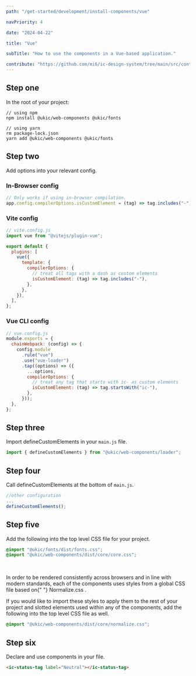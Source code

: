 ```yaml
---
path: "/get-started/development/install-components/vue"

navPriority: 4

date: "2024-04-22"

title: "Vue"

subTitle: "How to use the components in a Vue-based application."

contribute: "https://github.com/mi6/ic-design-system/tree/main/src/content/structured/get-started/vue.mdx"
---
```



<IcAlert
  variant="info"
  heading="Version check"
  message="These instructions were used with Vue version 3.2.31."
/>

## Step one

In the root of your project:

```shell
// using npm
npm install @ukic/web-components @ukic/fonts

// using yarn
rm package-lock.json
yarn add @ukic/web-components @ukic/fonts
```

## Step two

Add options into your relevant config.

### In-Browser config

```jsx
// Only works if using in-browser compilation.
app.config.compilerOptions.isCustomElement = (tag) => tag.includes("-");
```

### Vite config

```jsx
// vite.config.js
import vue from "@vitejs/plugin-vue";

export default {
  plugins: [
    vue({
      template: {
        compilerOptions: {
          // treat all tags with a dash as custom elements
          isCustomElement: (tag) => tag.includes("-"),
        },
      },
    }),
  ],
};
```

### Vue CLI config

```jsx
// vue.config.js
module.exports = {
  chainWebpack: (config) => {
    config.module
      .rule("vue")
      .use("vue-loader")
      .tap((options) => ({
        ...options,
        compilerOptions: {
          // treat any tag that starts with ic- as custom elements
          isCustomElement: (tag) => tag.startsWith("ic-"),
        },
      }));
  },
};
```

## Step three

Import defineCustomElements in your `main.js` file.

```jsx
import { defineCustomElements } from "@ukic/web-components/loader";
```

## Step four

Call defineCustomElements at the bottom of `main.js`.

```jsx
//other configuration
...
defineCustomElements();
```

## Step five

Add the following into the top level CSS file for your project.

```css
@import "@ukic/fonts/dist/fonts.css";
@import "@ukic/web-components/dist/core/core.css";
```

<br />

<p>
  In order to be rendered consistently across browsers and in line with modern
  standards, each of the components uses styles from a global CSS file based on{" "}
  <ic-link
    target="_blank"
    href="https://necolas.github.io/normalize.css/"
    rel="noreferer noopener nofollow"
  >
    Normalize.css
  </ic-link>
  .
</p>

If you would like to import these styles to apply them to the rest of your project and slotted elements used within any of the components, add the following into the top level CSS file as well.

```css
@import "@ukic/web-components/dist/core/normalize.css";
```

## Step six

Declare and use components in your file.

```html
<ic-status-tag label="Neutral"></ic-status-tag>
```
